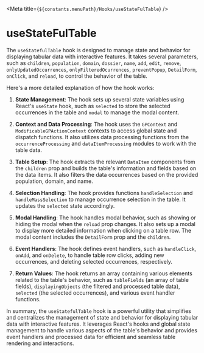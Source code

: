 
<Meta title={`${constants.menuPath}/Hooks/useStateFulTable`} />

# useStateFulTable

The `useStatefulTable` hook is designed to manage state and behavior for displaying tabular data with interactive features. It takes several parameters, such as `children`, `population`, `domain`, `dossier`, `name`, `add`, `edit`, `remove`, `onlyUpdatedOccurrences`, `onlyFilteredOcurrences`, `preventPopup`, `DetailForm`, `onClick`, and `reload`, to control the behavior of the table.

Here's a more detailed explanation of how the hook works:

1. **State Management**: The hook sets up several state variables using React's `useState` hook, such as `selected` to store the selected occurrences in the table and `modal` to manage the modal content.

2. **Context and Data Processing**: The hook uses the `GPContext` and `ModificableGPActionContext` contexts to access global state and dispatch functions. It also utilizes data processing functions from the `occurrenceProcessing` and `dataItemProcessing` modules to work with the table data.

3. **Table Setup**: The hook extracts the relevant `DataItem` components from the `children` prop and builds the table's information and fields based on the data items. It also filters the data occurrences based on the provided population, domain, and name.

4. **Selection Handling**: The hook provides functions `handleSelection` and `handleMassSelection` to manage occurrence selection in the table. It updates the `selected` state accordingly.

5. **Modal Handling**: The hook handles modal behavior, such as showing or hiding the modal when the `reload` prop changes. It also sets up a modal to display more detailed information when clicking on a table row. The modal content includes the `DetailForm` prop and the `children`.

6. **Event Handlers**: The hook defines event handlers, such as `handleClick`, `onAdd`, and `onDelete`, to handle table row clicks, adding new occurrences, and deleting selected occurrences, respectively.

7. **Return Values**: The hook returns an array containing various elements related to the table's behavior, such as `tableFields` (an array of table fields), `displayingObjects` (the filtered and processed table data), `selected` (the selected occurrences), and various event handler functions.

In summary, the `useStatefulTable` hook is a powerful utility that simplifies and centralizes the management of state and behavior for displaying tabular data with interactive features. It leverages React's hooks and global state management to handle various aspects of the table's behavior and provides event handlers and processed data for efficient and seamless table rendering and interactions.
